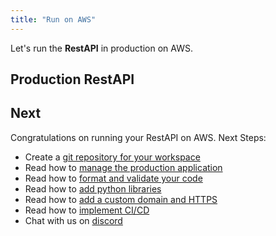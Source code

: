 ```yaml
---
title: "Run on AWS"
---
```


Let's run the **RestAPI** in production on AWS.

<Snippet file="aws-setup.mdx" />

<Snippet file="update-api-app-prd-secrets.mdx" />

<Snippet file="create-llm-app-aws-resources.mdx" />

## Production RestAPI

<Snippet file="llm-app-prd-fastapi-app.mdx" />

<Snippet file="llm-app-update-production.mdx" />

<Snippet file="delete-aws-resources.mdx" />

## Next

Congratulations on running your RestAPI on AWS. Next Steps:

- Create a [git repository for your workspace](/how-to/git-repo)
- Read how to [manage the production application](/how-to/production-app)
- Read how to [format and validate your code](/how-to/format-and-validate)
- Read how to [add python libraries](/how-to/python-libraries)
- Read how to [add a custom domain and HTTPS](how-to/domain-https)
- Read how to [implement CI/CD](how-to/ci-cd)
- Chat with us on [discord](https://discord.gg/4MtYHHrgA8)
